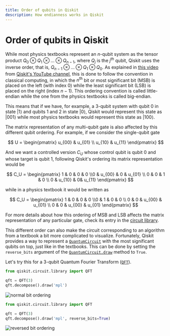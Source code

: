 ```yaml
---
title: Order of qubits in Qiskit
description: How endianness works in Qiskit
---
```


# Order of qubits in Qiskit

While most physics textbooks represent an $n$-qubit system as the tensor product $Q_0\otimes Q_1 \otimes ... \otimes Q_{n-1}$, where $Q_j$ is the $j^{\mathrm{th}}$ qubit, Qiskit uses the inverse order, that is, $Q_{n-1}\otimes ... \otimes Q_1 \otimes Q_{0}$. As explained in [this video](https://www.youtube.com/watch?v=EiqHj3_Avps) from [Qiskit's YouTube channel](https://www.youtube.com/@qiskit), this is done to follow the convention in classical computing, in which the $n^{\mathrm{th}}$ bit or most significant bit (MSB) is placed on the left (with index 0) while the least significant bit (LSB) is placed on the right (index $n-1$). This ordering convention is called little-endian while the one from the physics textbooks is called big-endian.

This means that if we have, for example, a 3-qubit system with qubit 0 in state $|1\rangle$ and qubits 1 and 2 in state $|0\rangle$, Qiskit would represent this state as $|001\rangle$ while most physics textbooks would represent this state as $|100\rangle$.

The matrix representation of any multi-qubit gate is also affected by this different qubit ordering. For example, if we consider the single-qubit gate

$$
U = \begin{pmatrix} u_{00} & u_{01} \\ u_{10} & u_{11} \end{pmatrix}
$$

And we want a controlled version $C_U$ whose control qubit is qubit 0 and whose target is qubit 1, following Qiskit's ordering its matrix representation would be

$$
C_U = \begin{pmatrix} 1 & 0 & 0 & 0 \\0 & u_{00} & 0 & u_{01} \\ 0 & 0 & 1 & 0 \\ 0 & u_{10} & 0& u_{11} \end{pmatrix}
$$

while in a physics textbook it would be written as

$$
C_U = \begin{pmatrix} 1 & 0 & 0 & 0 \\0 & 1 & 0 & 0 \\ 0 & 0 & u_{00} & u_{01} \\ 0 & 0 & u_{00} & u_{01} \end{pmatrix}
$$

For more details about how this ordering of MSB and LSB affects the matrix representation of any particular gate, check its entry in the [circuit library](../api/qiskit/circuit_library).

This different order can also make the circuit corresponding to an algorithm from a textbook a bit more complicated to visualize. Fortunately, Qiskit provides a way to represent a [`QuantumCircuit`](../api/qiskit/qiskit.circuit.QuantumCircuit) with the most significant qubits on top, just like in the textbooks. This can be done by setting the `reverse_bits` argument of the [`QuantumCircuit.draw`](../api/qiskit/qiskit.circuit.QuantumCircuit#draw) method to `True`.

Let's try this for a 3-qubit Quantum Fourier Transform ([`QFT`](../api/qiskit/qiskit.circuit.library.QFT)).

```python
from qiskit.circuit.library import QFT

qft = QFT(3)
qft.decompose().draw('mpl')
```

![normal bit ordering](/images/build/endianness/qft-normal.png)

```python
from qiskit.circuit.library import QFT

qft = QFT(3)
qft.decompose().draw('mpl', reverse_bits=True)
```

![reversed bit ordering](/images/build/endianness/qft-reversed.png)
